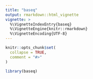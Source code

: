 ---
title: "baseq"
output: rmarkdown::html_vignette
vignette: >
  %\VignetteIndexEntry{baseq}
  %\VignetteEngine{knitr::rmarkdown}
  %\VignetteEncoding{UTF-8}
---

```{r, include = FALSE}
knitr::opts_chunk$set(
  collapse = TRUE,
  comment = "#>"
)
```

```{r setup}
library(baseq)
```

